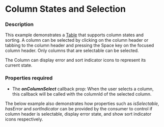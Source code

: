 
# Column States and Selection

### Description
This example demonstrates a [Table](/components/cerner-terra-framework-docs/table/about) that supports column states and sorting.
A column can be selected by clicking on the column header or tabbing to the column header and pressing the Space key on the focused column header.
Only columns that are selectable can be selected.

The Column can display error and sort indicator icons to represent its current state.

### Properties required
* The **_onColumnSelect_** callback prop: When the user selects a column, this callback will be called with the columnId of the selected column.

The below example also demonstrates how properties such as _isSelectable_, _hasError_ and _sortIndicator_ can be provided by the consumer to control if column header is selectable, display error state, and show sort indicator icons respectively.

<TableColumnStates title='Table Column States' />

